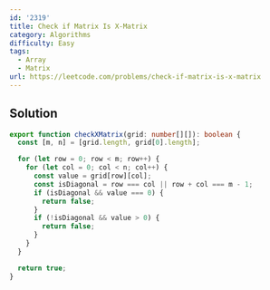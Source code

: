 ```yaml
---
id: '2319'
title: Check if Matrix Is X-Matrix
category: Algorithms
difficulty: Easy
tags:
  - Array
  - Matrix
url: https://leetcode.com/problems/check-if-matrix-is-x-matrix
---
```


## Solution

```typescript showLineNumbers
export function checkXMatrix(grid: number[][]): boolean {
  const [m, n] = [grid.length, grid[0].length];

  for (let row = 0; row < m; row++) {
    for (let col = 0; col < n; col++) {
      const value = grid[row][col];
      const isDiagonal = row === col || row + col === m - 1;
      if (isDiagonal && value === 0) {
        return false;
      }
      if (!isDiagonal && value > 0) {
        return false;
      }
    }
  }

  return true;
}
```
